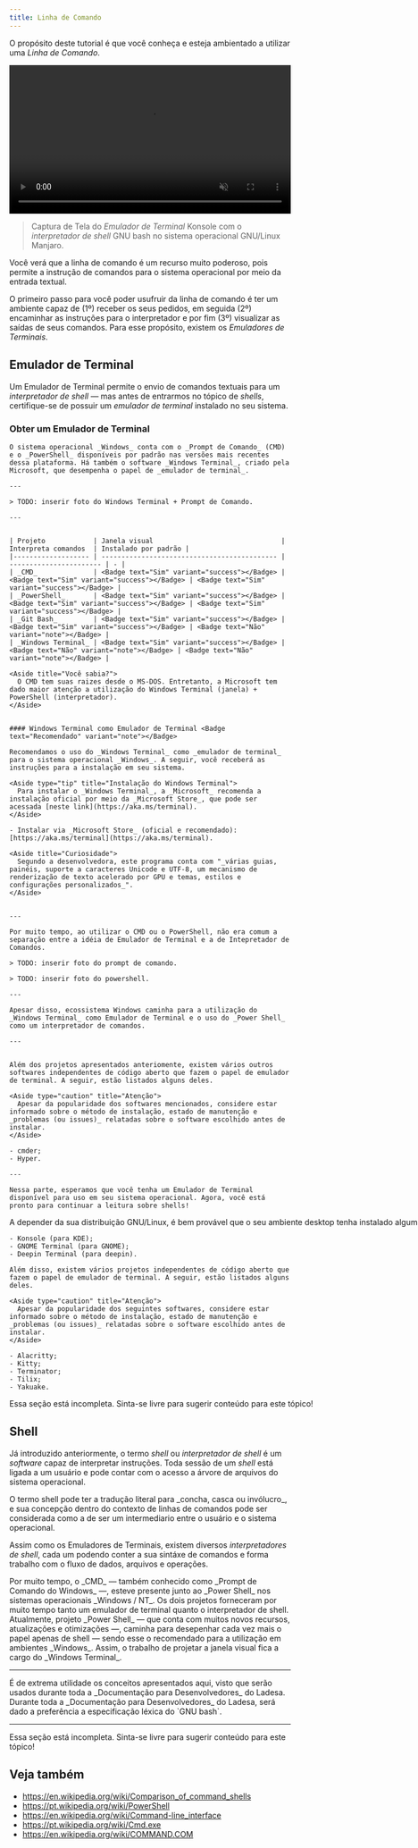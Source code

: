```yaml
---
title: Linha de Comando
---
```



O propósito deste tutorial é que você conheça e esteja ambientado a utilizar uma _Linha de Comando_.

<video controls loop muted autoplay style="width: 100%; aspect-ratio: 53/28;">
  <source src="/assets/dev-tutorials-command-line/terminal-emulator-konsole-with-bash.mp4" type="video/mp4" />
</video>

> Captura de Tela do _Emulador de Terminal_ Konsole com o _interpretador de shell_ GNU bash no sistema operacional GNU/Linux Manjaro.

<Aside title="O Poder da Linha de Comando">
  Você verá que a linha de comando é um recurso muito poderoso, pois permite a instrução de comandos para o sistema
  operacional por meio da entrada textual.
</Aside>

O primeiro passo para você poder usufruir da linha de comando é ter um ambiente capaz de (1º) receber os seus pedidos, em seguida (2º) encaminhar as instruções para o interpretador e por fim (3º) visualizar as saídas de seus comandos. Para esse propósito, existem os _Emuladores de Terminais_.

## Emulador de Terminal

Um Emulador de Terminal permite o envio de comandos textuais para um _interpretador de shell_ — mas antes de entrarmos no tópico de _shells_, certifique-se de possuir um _emulador de terminal_ instalado no seu sistema.

### Obter um Emulador de Terminal

<Tabs style="text-wrap: nowrap;" syncKey="operatingSystem">
  <TabItem label="Windows" icon="seti:windows">

    O sistema operacional _Windows_ conta com o _Prompt de Comando_ (CMD) e o _PowerShell_ disponíveis por padrão nas versões mais recentes dessa plataforma. Há também o software _Windows Terminal_, criado pela Microsoft, que desempenha o papel de _emulador de terminal_.

    ---

    > TODO: inserir foto do Windows Terminal + Prompt de Comando.

    ---


    | Projeto            | Janela visual                                | Interpreta comandos  | Instalado por padrão |
    |------------------- | -------------------------------------------- | ----------------------- | - |
    | _CMD_              | <Badge text="Sim" variant="success"></Badge> | <Badge text="Sim" variant="success"></Badge> | <Badge text="Sim" variant="success"></Badge> |
    | _PowerShell_       | <Badge text="Sim" variant="success"></Badge> | <Badge text="Sim" variant="success"></Badge> | <Badge text="Sim" variant="success"></Badge> |
    | _Git Bash_         | <Badge text="Sim" variant="success"></Badge> | <Badge text="Sim" variant="success"></Badge> | <Badge text="Não" variant="note"></Badge> |
    | _Windows Terminal_ | <Badge text="Sim" variant="success"></Badge> | <Badge text="Não" variant="note"></Badge> | <Badge text="Não" variant="note"></Badge> |

    <Aside title="Você sabia?">
      O CMD tem suas raizes desde o MS-DOS. Entretanto, a Microsoft tem dado maior atenção a utilização do Windows Terminal (janela) + PowerShell (interpretador).
    </Aside>


    #### Windows Terminal como Emulador de Terminal <Badge text="Recomendado" variant="note"></Badge>

    Recomendamos o uso do _Windows Terminal_ como _emulador de terminal_ para o sistema operacional _Windows_. A seguir, você receberá as instruções para a instalação em seu sistema.

    <Aside type="tip" title="Instalação do Windows Terminal">
      Para instalar o _Windows Terminal_, a _Microsoft_ recomenda a instalação oficial por meio da _Microsoft Store_, que pode ser acessada [neste link](https://aka.ms/terminal).
    </Aside>

    - Instalar via _Microsoft Store_ (oficial e recomendado): [https://aka.ms/terminal](https://aka.ms/terminal).

    <Aside title="Curiosidade">
      Segundo a desenvolvedora, este programa conta com "_várias guias, painéis, suporte a caracteres Unicode e UTF-8, um mecanismo de renderização de texto acelerado por GPU e temas, estilos e configurações personalizados_".
    </Aside>


    ---

    Por muito tempo, ao utilizar o CMD ou o PowerShell, não era comum a separação entre a idéia de Emulador de Terminal e a de Intepretador de Comandos.

    > TODO: inserir foto do prompt de comando.

    > TODO: inserir foto do powershell.

    ---

    Apesar disso, ecossistema Windows caminha para a utilização do _Windows Terminal_ como Emulador de Terminal e o uso do _Power Shell_ como um interpretador de comandos.

    ---


    Além dos projetos apresentados anteriomente, existem vários outros softwares independentes de código aberto que fazem o papel de emulador de terminal. A seguir, estão listados alguns deles.

    <Aside type="caution" title="Atenção">
      Apesar da popularidade dos softwares mencionados, considere estar informado sobre o método de instalação, estado de manutenção e _problemas (ou issues)_ relatadas sobre o software escolhido antes de instalar.
    </Aside>

    - cmder;
    - Hyper.

    ---

    Nessa parte, esperamos que você tenha um Emulador de Terminal disponível para uso em seu sistema operacional. Agora, você está pronto para continuar a leitura sobre shells!

  </TabItem>
  <TabItem label="GNU/Linux" icon="linux">
    A depender da sua distribuição GNU/Linux, é bem provável que o seu ambiente desktop tenha instalado algum emulador de terminal por padrão. Por favor, verifique que o seu sistema operacional possua algum disponível para o uso. A seguir, estão listados os emulares de terminal padrões dos ambientes desktop populares no ecossistêma GNU/Linux:

    - Konsole (para KDE);
    - GNOME Terminal (para GNOME);
    - Deepin Terminal (para deepin).

    Além disso, existem vários projetos independentes de código aberto que fazem o papel de emulador de terminal. A seguir, estão listados alguns deles.

    <Aside type="caution" title="Atenção">
      Apesar da popularidade dos seguintes softwares, considere estar informado sobre o método de instalação, estado de manutenção e _problemas (ou issues)_ relatadas sobre o software escolhido antes de instalar.
    </Aside>

    - Alacritty;
    - Kitty;
    - Terminator;
    - Tilix;
    - Yakuake.

  </TabItem>
  <TabItem label="macOS" icon="apple">
    <Aside type="caution" title="Documentação Incompleta">
      Essa seção está incompleta. Sinta-se livre para sugerir conteúdo para este tópico!
    </Aside>
  </TabItem>
</Tabs>

## Shell

Já introduzido anteriormente, o termo _shell_ ou _interpretador de shell_ é um _software_ capaz de interpretar instruções. Toda sessão de um _shell_ está ligada a um usuário e pode contar com o acesso a árvore de arquivos do sistema operacional.

<Aside title="Curiosidade">
  O termo shell pode ter a tradução literal para _concha, casca ou invólucro_, e sua concepção dentro do contexto de
  linhas de comandos pode ser considerada como a de ser um intermediario entre o usuário e o sistema operacional.
</Aside>

Assim como os Emuladores de Terminais, existem diversos _interpretadores de shell_, cada um podendo conter a sua sintáxe de comandos e forma trabalho com o fluxo de dados, arquivos e operações.

<Tabs syncKey="operatingSystem">
  <TabItem label="Windows" icon="seti:windows">
    Por muito tempo, o _CMD_ — também conhecido como _Prompt de Comando do Windows_ —, esteve presente junto ao _Power
    Shell_ nos sistemas operacionais _Windows / NT_. Os dois projetos forneceram por muito tempo tanto um emulador de
    terminal quanto o interpretador de shell. Atualmente, projeto _Power Shell_ — que conta com muitos novos recursos,
    atualizações e otimizações —, caminha para desepenhar cada vez mais o papel apenas de shell — sendo esse o
    recomendado para a utilização em ambientes _Windows_. Assim, o trabalho de projetar a janela visual fica a cargo do
    _Windows Terminal_.
  </TabItem>
  <TabItem label="GNU/Linux" icon="linux"></TabItem>
  <TabItem label="macOS" icon="apple"></TabItem>
</Tabs>

---

<Aside title="Relação com a Documentação para Desenvolvedores">
  É de extrema utilidade os conceitos apresentados aqui, visto que serão usados durante toda a _Documentação para
  Desenvolvedores_ do Ladesa. Durante toda a _Documentação para Desenvolvedores_ do Ladesa, será dado a preferência a
  especificação léxica do `GNU bash`.
</Aside>

---

<Aside type="caution" title="Documentação Incompleta">
  Essa seção está incompleta. Sinta-se livre para sugerir conteúdo para este tópico!
</Aside>

## Veja também

- https://en.wikipedia.org/wiki/Comparison_of_command_shells
- https://pt.wikipedia.org/wiki/PowerShell
- https://en.wikipedia.org/wiki/Command-line_interface
- https://pt.wikipedia.org/wiki/Cmd.exe
- https://en.wikipedia.org/wiki/COMMAND.COM
